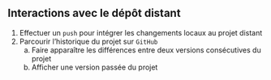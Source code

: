 :::{.callout-tip collapse="true" icon=false}

## Interactions avec le dépôt distant

::: {.incremental}
1. Effectuer un `push` pour intégrer les changements locaux au projet distant
2. Parcourir l'historique du projet sur `GitHub`
    a. Faire apparaître les différences entre deux versions consécutives du projet
    b. Afficher une version passée du projet
:::

:::
